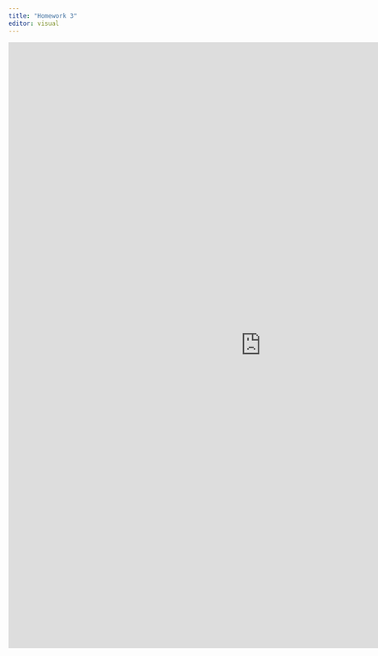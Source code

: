 ```yaml
---
title: "Homework 3"
editor: visual
---
```


```{=html}


<style>iframe{height: 1200px; width: 1000px}</style>
<iframe height="100%" width="100%" frameborder="no"
src="https://erikwoj.shinyapps.io/EriksApp/">
</iframe>


  
  
```

